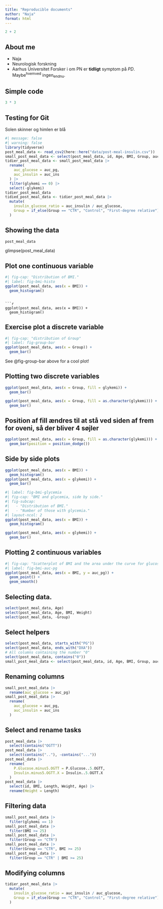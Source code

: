 ```yaml
---
title: "Reproducible documents"
author: "Naja"
format: html
---
```


```r
2 + 2
```

## About me
- Naja
- Neurologisk forskning
- Aarhus Universitet
Forsker i om PN er **tidligt** symptom på *PD*. Maybe^hvemved^ ingen~endnu~.

## Simple code
```r
3 * 3
```

## Testing for Git
Solen skinner og himlen er blå 
```r
#| message: false
#| warning: false
library(tidyverse)
post_meal_data <- read_csv2(here::here("data/post-meal-insulin.csv"))
small_post_meal_data <- select(post_meal_data, id, Age, BMI, Group, auc_pg, auc_ins, glykemi)
tidier_post_meal_data <- small_post_meal_data |>
  rename(
    auc_glucose = auc_pg,
    auc_insulin = auc_ins
  ) |>
  filter(glykemi == 0) |>
  select(-glykemi)
tidier_post_meal_data
tidied_post_meal_data <- tidier_post_meal_data |>
  mutate(
    insulin_glucose_ratio = auc_insulin / auc_glucose,
    Group = if_else(Group == "CTR", "Control", "First-degree relative")
  )
```

## Showing the data
```r
post_meal_data
```

glimpse(post_meal_data)

## Plot one continuous variable
```r
#| fig-cap: "Distribution of BMI."
#| label: fig-bmi-histo
ggplot(post_meal_data, aes(x = BMI)) +
  geom_histogram()
```
```

```r
ggplot(post_meal_data, aes(x = BMI)) +
  geom_histogram()
```

## Exercise plot a discrete variable

```r
#| fig-cap: "distribution of Group"
#| label: fig-group-bar
ggplot(post_meal_data, aes(x = Group)) +
  geom_bar()
```

See @fig-group-bar above for a cool plot!

## Plotting two discrete variables

```r
ggplot(post_meal_data, aes(x = Group, fill = glykemi)) +
  geom_bar()
```

```r
ggplot(post_meal_data, aes(x = Group, fill = as.character(glykemi))) +
  geom_bar()
```

## Position af fill ændres til at stå ved siden af frem for oveni, så der bliver 4 søjler
```r
ggplot(post_meal_data, aes(x = Group, fill = as.character(glykemi))) +
  geom_bar(position = position_dodge())
```

## Side by side plots
```r
ggplot(post_meal_data, aes(x = BMI)) +
  geom_histogram()
ggplot(post_meal_data, aes(x = glykemi)) +
  geom_bar()
```

```r
#| label: fig-bmi-glycemia
#| fig-cap: "BMI and glycemia, side by side."
#| fig-subcap:
#|   - "Distribution of BMI."
#|   - "Number of those with glycemia."
#| layout-ncol: 2
ggplot(post_meal_data, aes(x = BMI)) +
  geom_histogram()

ggplot(post_meal_data, aes(x = glykemi)) +
  geom_bar()
```

## Plotting 2 continuous variables
```r
#| fig-cap: "Scatterplot of BMI and the area under the curve for glucose."
#| label: fig-bmi-auc-pg
ggplot(post_meal_data, aes(x = BMI, y = auc_pg)) +
  geom_point() +
  geom_smooth()
```

## Selecting data.
```r
select(post_meal_data, Age)
select(post_meal_data, Age, BMI, Weight)
select(post_meal_data, -Group)
```

## Select helpers
```r
select(post_meal_data, starts_with("PG"))
select(post_meal_data, ends_with("DXA"))
# All columns containing the number "0"
select(post_meal_data, contains("0"))
small_post_meal_data <- select(post_meal_data, id, Age, BMI, Group, auc_pg, auc_ins, glykemi)
```

## Renaming columns
```r
small_post_meal_data |>
  rename(auc_glucose = auc_pg)
small_post_meal_data |>
  rename(
    auc_glucose = auc_pg,
    auc_insulin = auc_ins
  )
```

## Select and rename tasks
```r
post_meal_data |>
  select(contains("OGTT"))
post_meal_data |>
  select(contains(".."), -contains("..."))
post_meal_data |>
  rename(
    P.Glucose.minus5.OGTT = P.Glucose..5.OGTT,
    Insulin.minus5.OGTT.X = Insulin..5.OGTT.X
  )
post_meal_data |>
  select(id, BMI, Length, Weight, Age) |>
  rename(Height = Length)
```

## Filtering data
```r
small_post_meal_data |>
  filter(glykemi == 1)
small_post_meal_data |>
  filter(BMI >= 25)
small_post_meal_data |>
  filter(Group == "CTR")
small_post_meal_data |>
  filter(Group == "CTR", BMI >= 25)
small_post_meal_data |>
  filter(Group == "CTR" | BMI >= 25)
```

## Modifying columns
```r
tidier_post_meal_data |>
  mutate(
    insulin_glucose_ratio = auc_insulin / auc_glucose,
    Group = if_else(Group == "CTR", "Control", "First-degree relative")
  )
```

